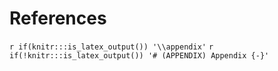 # References {-}

\Begin{tcother}

<!-- This line tells Pandoc to put the references here -->
<div id="refs"></div>

\End{tcother}

<!-- These lines tell the templates that we are about to start the appendices.
They should appear before the start of your first appendix.-->
`r if(knitr:::is_latex_output()) '\\appendix'`
`r if(!knitr:::is_latex_output()) '# (APPENDIX) Appendix {-}'`
